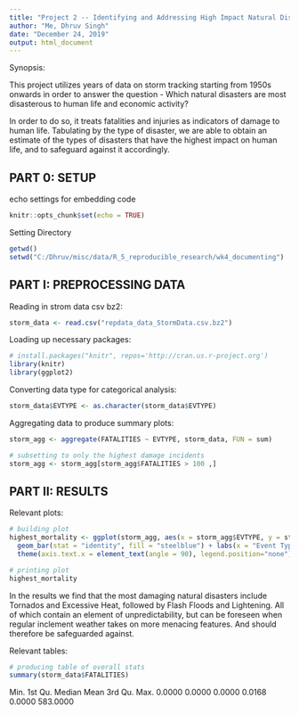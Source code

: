 ---
title: "Project 2 -- Identifying and Addressing High Impact Natural Disasters"
author: "Me, Dhruv Singh"
date: "December 24, 2019"
output: html_document
---

Synopsis: 

This project utilizes years of data on storm tracking starting from 1950s onwards in order to answer the question - Which natural disasters are most disasterous to human life and economic activity?

In order to do so, it treats fatalities and injuries as indicators of damage to human life. Tabulating by the type of disaster, we are able to obtain an estimate of the types of disasters that have the highest impact on human life, and to safeguard against it accordingly.

## PART 0: SETUP
echo settings for embedding code
```{r setup, include=FALSE}
knitr::opts_chunk$set(echo = TRUE)
```

Setting Directory
```{r dir}
getwd()
setwd("C:/Dhruv/misc/data/R_5_reproducible_research/wk4_documenting")
```

## PART I: PREPROCESSING DATA
Reading in strom data csv bz2:
```{r data}
storm_data <- read.csv("repdata_data_StormData.csv.bz2")
```

Loading up necessary packages:
```{r packages}
# install.packages("knitr", repos='http://cran.us.r-project.org')
library(knitr)
library(ggplot2)
```

Converting data type for categorical analysis:
```{r data type}
storm_data$EVTYPE <- as.character(storm_data$EVTYPE)
```

Aggregating data to produce summary plots:
```{r aggregating}
storm_agg <- aggregate(FATALITIES ~ EVTYPE, storm_data, FUN = sum)

# subsetting to only the highest damage incidents
storm_agg <- storm_agg[storm_agg$FATALITIES > 100 ,]
```

## PART II: RESULTS
Relevant plots:
```{r plots}
# building plot
highest_mortality <- ggplot(storm_agg, aes(x = storm_agg$EVTYPE, y = storm_agg$FATALITIES)) + 
  geom_bar(stat = "identity", fill = "steelblue") + labs(x = "Event Type", y = "Fatalities", title = "Fatalities by Event Type") + 
  theme(axis.text.x = element_text(angle = 90), legend.position="none")

# printing plot
highest_mortality
```

In the results we find that the most damaging natural disasters include Tornados and Excessive Heat, followed by Flash Floods and Lightening. All of which contain an element of unpredictability, but can be foreseen when regular inclement weather takes on more menacing features. And should therefore be safeguarded against.

Relevant tables:
```{r tables}
# producing table of overall stats
summary(storm_data$FATALITIES)
```
  Min.  1st Qu.   Median     Mean  3rd Qu.     Max. 
0.0000   0.0000   0.0000   0.0168   0.0000 583.0000 